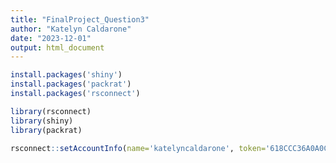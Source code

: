 ```yaml
---
title: "FinalProject_Question3"
author: "Katelyn Caldarone"
date: "2023-12-01"
output: html_document
---
```

```r
install.packages('shiny')
install.packages('packrat')
install.packages('rsconnect')
```
```r
library(rsconnect)
library(shiny)
library(packrat)
```
```r
rsconnect::setAccountInfo(name='katelyncaldarone', token='618CCC36A0A0CC957B3548A60FC07B9A', secret='nsQNf9J6QZMa1I0J55Nekk7EnbrVz7mwurdqWxoK')
```

